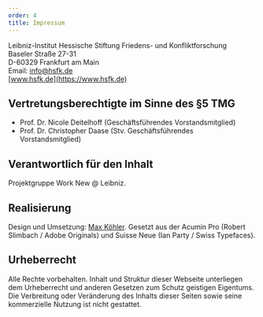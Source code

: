 ```yaml
---
order: 4
title: Impressum
---
```


Leibniz-Institut Hessische Stiftung Friedens- und Konfliktforschung\
Baseler Straße 27-31\
D-60329 Frankfurt am Main\
Email: [info@hsfk.de](mailto:info@hsfk.de)\
[www.hsfk.de](https://www.hsfk.de)

## Vertretungsberechtigte im Sinne des §5 TMG

- Prof. Dr. Nicole Deitelhoff (Geschäftsführendes Vorstandsmitglied)
- Prof. Dr. Christopher Daase (Stv. Geschäftsführendes Vorstandsmitglied)

## Verantwortlich für den Inhalt

Projektgruppe Work New @ Leibniz.

## Realisierung

Design und Umsetzung: [Max Köhler](https://www.maxkohler.com/). Gesetzt aus der Acumin Pro (Robert Slimbach / Adobe Originals) und Suisse Neue (Ian Party / Swiss Typefaces).

## Urheberrecht

Alle Rechte vorbehalten. Inhalt und Struktur dieser Webseite unterliegen dem Urheberrecht und anderen Gesetzen zum Schutz geistigen Eigentums. Die Verbreitung oder Veränderung des Inhalts dieser Seiten sowie seine kommerzielle Nutzung ist nicht gestattet.

